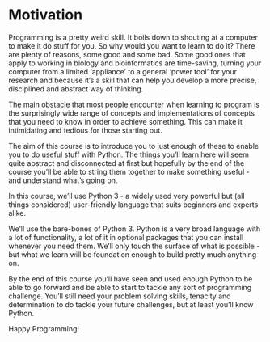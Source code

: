 # Motivation {#motivation}

Programming is a pretty weird skill. It boils down to shouting at a computer to make it do stuff for you. So why would you want to learn to do it? There are plenty of reasons, some good and some bad. Some good ones that apply to working in biology and bioinformatics are time-saving, turning your computer from a limited 'appliance' to a general 'power tool' for your research and because it's a skill that can help you develop a more precise, disciplined and abstract way of thinking.

The main obstacle that most people encounter when learning to program is the surprisingly wide range of concepts and implementations of concepts that you need to know in order to achieve something. This can make it intimidating and tedious for those starting out. 

The aim of this course is to introduce you to just enough of these to enable you to do useful stuff with Python. The things you'll learn here will seem quite abstract and disconnected at first but hopefully by the end of the course you'll be able to string them together to make something useful - and understand what's going on.

In this course, we'll use Python 3 - a widely used very powerful but (all things considered) user-friendly language that suits beginners and experts alike.

We'll use the bare-bones of Python 3. Python is a very broad language with a lot of functionality, a lot of it in optional packages that you can install whenever you need them. We'll only touch the surface of what is possible - but what we learn will be foundation enough to build pretty much anything on.

By the end of this course you'll have seen and used enough Python to be able to go forward and be able to start to tackle any sort of programming challenge. You'll still need your problem solving skills, tenacity and determination to do tackle your future challenges, but at least you'll know Python.

Happy Programming!